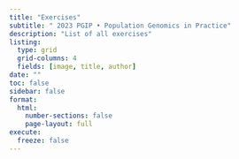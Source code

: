 ```yaml
---
title: "Exercises"
subtitle: " 2023 PGIP • Population Genomics in Practice"
description: "List of all exercises"
listing:
  type: grid
  grid-columns: 4
  fields: [image, title, author]
date: ""
toc: false
sidebar: false
format:
  html:
    number-sections: false
    page-layout: full
execute:
  freeze: false
---
```

